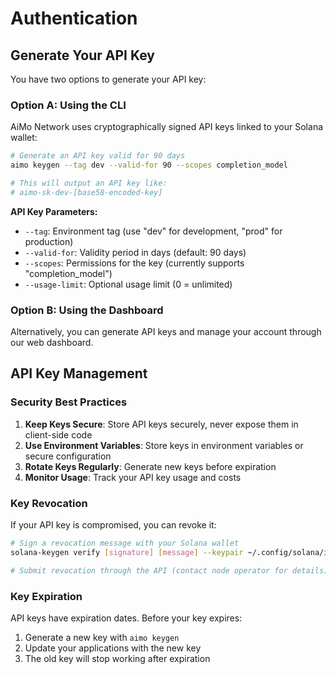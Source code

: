 # Authentication

## Generate Your API Key

You have two options to generate your API key:

### Option A: Using the CLI

AiMo Network uses cryptographically signed API keys linked to your Solana wallet:

```bash
# Generate an API key valid for 90 days
aimo keygen --tag dev --valid-for 90 --scopes completion_model

# This will output an API key like:
# aimo-sk-dev-[base58-encoded-key]
```

**API Key Parameters:**

- `--tag`: Environment tag (use "dev" for development, "prod" for production)
- `--valid-for`: Validity period in days (default: 90 days)
- `--scopes`: Permissions for the key (currently supports "completion_model")
- `--usage-limit`: Optional usage limit (0 = unlimited)

### Option B: Using the Dashboard

Alternatively, you can generate API keys and manage your account through our web dashboard.

## API Key Management

### Security Best Practices

1. **Keep Keys Secure**: Store API keys securely, never expose them in client-side code
2. **Use Environment Variables**: Store keys in environment variables or secure configuration
3. **Rotate Keys Regularly**: Generate new keys before expiration
4. **Monitor Usage**: Track your API key usage and costs

### Key Revocation

If your API key is compromised, you can revoke it:

```bash
# Sign a revocation message with your Solana wallet
solana-keygen verify [signature] [message] --keypair ~/.config/solana/id.json

# Submit revocation through the API (contact node operator for details)
```

### Key Expiration

API keys have expiration dates. Before your key expires:

1. Generate a new key with `aimo keygen`
2. Update your applications with the new key
3. The old key will stop working after expiration
